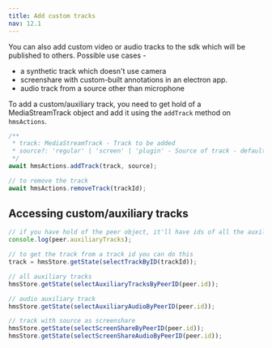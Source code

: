 ```yaml
---
title: Add custom tracks
nav: 12.1
---
```


You can also add custom video or audio tracks to the sdk which will be published to others. Possible use cases -

-   a synthetic track which doesn't use camera
-   screenshare with custom-built annotations in an electron app.
-   audio track from a source other than microphone

To add a custom/auxiliary track, you need to get hold of a MediaStreamTrack object and add it using the `addTrack` method on `hmsActions`.

```js
/**
 * track: MediaStreamTrack - Track to be added
 * source?: 'regular' | 'screen' | 'plugin' - Source of track - default: 'regular'
 */
await hmsActions.addTrack(track, source);

// to remove the track
await hmsActions.removeTrack(trackId);
```

## Accessing custom/auxiliary tracks

```js
// if you have hold of the peer object, it'll have ids of all the auxiliary tracks
console.log(peer.auxiliaryTracks);

// to get the track from a track id you can do this
track = hmsStore.getState(selectTrackByID(trackId));

// all auxiliary tracks
hmsStore.getState(selectAuxiliaryTracksByPeerID(peer.id));

// audio auxiliary track
hmsStore.getState(selectAuxiliaryAudioByPeerID(peer.id));

// track with source as screenshare
hmsStore.getState(selectScreenShareByPeerID(peer.id));
hmsStore.getState(selectScreenShareAudioByPeerID(peer.id));
```
